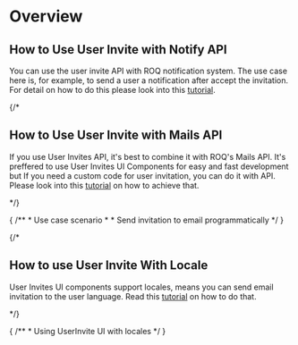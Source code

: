 
# Overview

## How to Use User Invite with Notify API

You can use the user invite API with ROQ notification system. The use case here is, for example, to send a user a notification after accept the invitation. For detail on how to do this please look into this [tutorial](/user-invites/tutorials/user-invites-with-notify).

{/*
## How to Use User Invite with Mails API

If you use User Invites API, it's best to combine it with ROQ's Mails API. It's preffered to use User Invites UI Components for easy and fast development but If you need a custom code for user invitation, you can do it with API. Please look into this [tutorial](/user-invites/tutorials/user-invites-with-mails) on how to achieve that.

*/}

{
	/**
	 * Use case scenario
	 * 
	 * Send invitation to email programmatically
	 */
}

{/*

## How to use User Invite With Locale

User Invites UI components support locales, means you can send email invitation to the user language. Read this [tutorial](/user-invites/tutorials/user-invites-with-locales) on how to do that.

*/}

{
	/**
	 * Using UserInvite UI with locales
	 */
}
